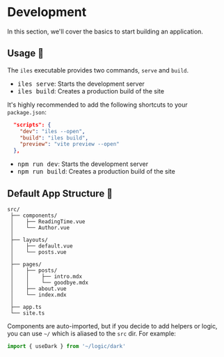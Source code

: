 # Development

In this section, we'll cover the basics to start building an <Iles/> application.

## Usage 🚀

The `iles` executable provides two commands, `serve` and `build`.

- <kbd>iles serve</kbd>: Starts the development server
- <kbd>iles build</kbd>: Creates a production build of the site

It's highly recommended to add the following shortcuts to your `package.json`:

```json
  "scripts": {
    "dev": "iles --open",
    "build": "iles build",
    "preview": "vite preview --open"
  },
```

- <kbd>npm run dev</kbd>: Starts the development server
- <kbd>npm run build</kbd>: Creates a production build of the site

## Default App Structure 📂

```
src/
 ├── components/
 │    ├── ReadingTime.vue
 │    └── Author.vue
 │
 ├── layouts/
 │    ├── default.vue
 │    └── posts.vue
 │
 ├── pages/
 │    ├── posts/
 │    │    ├── intro.mdx
 │    │    └── goodbye.mdx
 │    ├── about.vue
 │    └── index.mdx
 │
 ├── app.ts
 └── site.ts
```

Components are auto-imported, but if you decide to add helpers or logic, you can
use `~/` which is aliased to the `src` dir. For example:

```ts
import { useDark } from '~/logic/dark'
```
